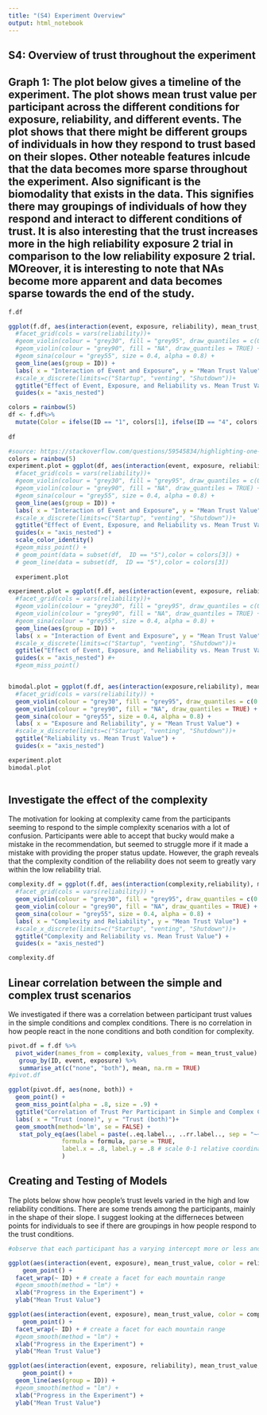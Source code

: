 ```yaml
---
title: "(S4) Experiment Overview"
output: html_notebook
---
```

## S4: Overview of trust throughout the experiment

## Graph 1: The plot below gives a timeline of the experiment. The plot shows mean trust value per participant across the different conditions for exposure, reliability, and different events. The plot shows that there might be different groups of individuals in how they respond to trust based on their slopes. Other noteable features inlcude that the data becomes more sparse throughout the experiment. Also significant is the biomodality that exists in the data. This signifies there may groupings of individuals of how they respond and interact to different conditions of trust. It is also interesting that the trust increases more in the high reliability exposure 2 trial in comparison to the low reliability exposure 2 trial. MOreover, it is interesting to note that NAs become more apparent and data becomes sparse towards the end of the study. 

```r
f.df
```

```r
ggplot(f.df, aes(interaction(event, exposure, reliability), mean_trust_value, color = ID)) +
  #facet_grid(cols = vars(reliability))+
  #geom_violin(colour = "grey30", fill = "grey95", draw_quantiles = c(0.25, 0.5, 0.75)) +
  #geom_violin(colour = "grey90", fill = "NA", draw_quantiles = TRUE) +
  #geom_sina(colour = "grey55", size = 0.4, alpha = 0.8) +
  geom_line(aes(group = ID)) +
  labs( x = "Interaction of Event and Exposure", y = "Mean Trust Value") +
  #scale_x_discrete(limits=c("Startup", "venting", "Shutdown"))+
  ggtitle("Effect of Event, Exposure, and Reliability vs. Mean Trust Value") +
  guides(x = "axis_nested") 
```



```r
colors = rainbow(5)
df <- f.df%>% 
  mutate(Color = ifelse(ID == "1", colors[1], ifelse(ID == "4", colors[4], ifelse(ID == "2", colors[5], "black"))))
                     
df
```


```r
#source: https://stackoverflow.com/questions/59545834/highlighting-one-of-my-line-graphs-in-ggplot
colors = rainbow(5)
experiment.plot = ggplot(df, aes(interaction(event, exposure, reliability), mean_trust_value, color = Color)) +
  #facet_grid(cols = vars(reliability))+
  #geom_violin(colour = "grey30", fill = "grey95", draw_quantiles = c(0.25, 0.5, 0.75)) +
  #geom_violin(colour = "grey90", fill = "NA", draw_quantiles = TRUE) +
  #geom_sina(colour = "grey55", size = 0.4, alpha = 0.8) +
  geom_line(aes(group = ID)) +
  labs( x = "Interaction of Event and Exposure", y = "Mean Trust Value") +
  #scale_x_discrete(limits=c("Startup", "venting", "Shutdown"))+
  ggtitle("Effect of Event, Exposure, and Reliability vs. Mean Trust Value") +
  guides(x = "axis_nested") +
  scale_color_identity()
  #geom_miss_point() +
  # geom_point(data = subset(df,  ID == "5"),color = colors[3]) +
  # geom_line(data = subset(df,  ID == "5"),color = colors[3]) 
  
  experiment.plot

```



```r
experiment.plot = ggplot(f.df, aes(interaction(event, exposure, reliability), mean_trust_value)) +
  #facet_grid(cols = vars(reliability))+
  #geom_violin(colour = "grey30", fill = "grey95", draw_quantiles = c(0.25, 0.5, 0.75)) +
  #geom_violin(colour = "grey90", fill = "NA", draw_quantiles = TRUE) +
  #geom_sina(colour = "grey55", size = 0.4, alpha = 0.8) +
  geom_line(aes(group = ID)) +
  labs( x = "Interaction of Event and Exposure", y = "Mean Trust Value") +
  #scale_x_discrete(limits=c("Startup", "venting", "Shutdown"))+
  ggtitle("Effect of Event, Exposure, and Reliability vs. Mean Trust Value") +
  guides(x = "axis_nested") #+
  #geom_miss_point()


bimodal.plot = ggplot(f.df, aes(interaction(exposure,reliability), mean_trust_value)) + 
  #facet_grid(cols = vars(reliability)) + 
  geom_violin(colour = "grey30", fill = "grey95", draw_quantiles = c(0.25, 0.5, 0.75)) +
  geom_violin(colour = "grey90", fill = "NA", draw_quantiles = TRUE) +
  geom_sina(colour = "grey55", size = 0.4, alpha = 0.8) +
  labs( x = "Exposure and Reliability", y = "Mean Trust Value") +
  #scale_x_discrete(limits=c("Startup", "venting", "Shutdown"))+
  ggtitle("Reliability vs. Mean Trust Value") +
  guides(x = "axis_nested") 

experiment.plot
bimodal.plot 
  
```

## Investigate the effect of the complexity 

The motivation for looking at complexity came from the participants seeming to respond to the simple complexity scenarios with a lot of confusion. Participants were able to accept that bucky would make a mistake in the recommendation, but seemed to struggle more if it made a mistake with providing the proper status update. However, the graph reveals that the complexity condition of the reliability does not seem to greatly vary within the low reliability trial. 

```r
complexity.df = ggplot(f.df, aes(interaction(complexity,reliability), mean_trust_value)) + 
  #facet_grid(cols = vars(reliability)) + 
  geom_violin(colour = "grey30", fill = "grey95", draw_quantiles = c(0.25, 0.5, 0.75)) +
  geom_violin(colour = "grey90", fill = "NA", draw_quantiles = TRUE) +
  geom_sina(colour = "grey55", size = 0.4, alpha = 0.8) +
  labs( x = "Complexity and Reliability", y = "Mean Trust Value") +
  #scale_x_discrete(limits=c("Startup", "venting", "Shutdown"))+
  ggtitle("Complexity and Reliability vs. Mean Trust Value") +
  guides(x = "axis_nested") 

complexity.df 
```

## Linear correlation between the simple and complex trust scenarios

We investigated if there was a correlation between participant trust values in the simple conditions and complex conditions. There is no correlation in how people react in the none conditions and both condition for complexity. 

```r

pivot.df = f.df %>% 
  pivot_wider(names_from = complexity, values_from = mean_trust_value) %>%
   group_by(ID, event, exposure) %>%
   summarise_at(c("none", "both"), mean, na.rm = TRUE)
#pivot.df 

ggplot(pivot.df, aes(none, both)) +
  geom_point() + 
  geom_miss_point(alpha = .8, size = .9) +   
  ggtitle("Correlation of Trust Per Participant in Simple and Complex Conditions") +
  labs( x = "Trust (none)", y = "Trust (both)")+ 
  geom_smooth(method='lm', se = FALSE) +
   stat_poly_eq(aes(label = paste(..eq.label.., ..rr.label.., sep = "~~~")),
               formula = formula, parse = TRUE,
               label.x = .8, label.y = .8 # scale 0-1 relative coordinates
               )  


```

## Creating and Testing of Models

The plots below show how people's trust levels varied in the high and low reliability conditions. There are some trends among the participants, mainly in the shape of their slope. I suggest looking at the differneces between points for individuals to see if there are groupings in how people respond to the trust conditions. 


```r

#observe that each participant has a varying intercept more or less and a varying slope in their response to the data by some for the reliability 

ggplot(aes(interaction(event, exposure), mean_trust_value, color = reliability), data = f.df) + 
    geom_point() + 
  facet_wrap(~ ID) + # create a facet for each mountain range
  #geom_smooth(method = "lm") + 
  xlab("Progress in the Experiment") +  
  ylab("Mean Trust Value")

ggplot(aes(interaction(event, exposure), mean_trust_value, color = complexity), data = f.df) + 
    geom_point() + 
  facet_wrap(~ ID) + # create a facet for each mountain range
  #geom_smooth(method = "lm") + 
  xlab("Progress in the Experiment") + 
  ylab("Mean Trust Value")

ggplot(aes(interaction(event, exposure, reliability), mean_trust_value, color = ID), data = f.df) + 
    geom_point() + 
  geom_line(aes(group = ID)) + 
  #geom_smooth(method = "lm") + 
  xlab("Progress in the Experiment") + 
  ylab("Mean Trust Value")

```




